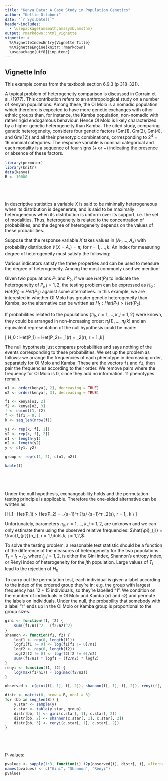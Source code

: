 ```yaml
---
title: "Kenya Data: A Case Study in Population Genetics"
author: "Kellie Ottoboni"
date: "`r Sys.Date()`"
header-includes:
  - \usepackage{amsmath,amssymb,amsthm}
output: rmarkdown::html_vignette
vignette: >
  %\VignetteIndexEntry{Vignette Title}
  %\VignetteEngine{knitr::rmarkdown}
  \usepackage[utf8]{inputenc}
---
```



## Vignette Info

This example comes from the textbook section 6.9.3 (p 318-321).

A typical problem of heterogeneity comparison is discussed in Corrain et al. (1977). This contribution refers to an anthropological study on a number of Kenyan populations. Among these, the Ol Molo is a nomadic population which therefore is expected to have more genetic exchanges with other ethnic groups than, for instance, the Kamba population, non-nomadic with rather rigid endogamous behaviour. Hence Ol Molo is likely characterized by a higher genetic heterogeneity than Kamba. The cited study, comparing genetic heterogeneity, considers four genetic factors (Gm(1), Gm(2), Gm(4), and Gm(12)) and all their phenotypic combinations, corresponding to $2^4 = 16$ nominal categories. The response variable is nominal categorical and each modality is a sequence of four signs ($+$ or $-$) indicating the presence or absence of these factors.

```r
library(permuter)
library(knitr)
data(kenya)
B <- 10000



 


```
In descriptive statistics a variable $X$ is said to be minimally heterogeneous when its distribution is degenerate, and is said to be maximally heterogeneous when its distribution is uniform over its support, i.e. the set of modalities. Thus, heterogeneity is related to the concentration of probabilities, and the degree of heterogeneity depends on the values of these probabilities. 

Suppose that the response variable $X$ takes values in $(A_1,\dots,A_k)$ with probability distribution $\mathbb{P}(X = A_r) = \pi_r$ for $r = 1,\dots,k$. An index for measuring degree of heterogeneity must satisfy the following:
\begin{enumerate}
\item It reaches its minimum when there is an integer $r \in \{1,\dots,k\}$ such that $\pi_r = 1$ and $\pi_s = 0 \forall s\neq r$;
\item it assumes increasingly greater values when moving away from the degenerate towards the uniform distribution;
\item it reaches its maximum when $\pi_r = \frac{1}{k}$, $\forall r \in \{ 1, \dots, k\}$.
\end{enumerate}

Various indicators satisfy the three properties and can be used to measure the degree of heterogeneity. Among the most commonly used we mention:

\begin{itemize}
\item Gini's index (Gini, 1912): $G = 1 - \sum_{r=1}^k \pi_r^2$
\item Shannon's entropy index (Shannon, 1948): $S = -\sum_{r=1}^k \pi_r \log(\pi_r)$, where $\log(\cdot)$ is the natural logarithm and assuming that $0log(0) = 0$.
\item A family of indexes proposed by Rényi (Rényi, 1996) is called entropy of order $\delta$ and is defined as $R_\delta = \frac{1}{1-\delta}\log\sum_{r=1}^k \pi_r^\delta$.
\end{itemize}

Given two populations $P_1$ and $P_2$, if we use $Het(P_j)$ to indicate the heterogeneity of $P_j, j = 1,2$, the testing problem can be expressed as $H_0 : Het(P_1) = Het(P_2)$ against some alternatives. In this example, we are interested in whether Ol Molo has greater genetic heterogeneity than Kamba, so the alternative can be written as $H_1 : Het(P_1) > Het(P_2)$. 

If probabilities related to the populations $\{\pi_{jr}, r = 1,\dots,k, j = 1,2\}$ were known, they could be arranged in non-increasing order: $\pi_j(1) , \dots , \pi_j(k)$ and an equivalent representation of the null hypothesis could be made:

\[ H_0 : \left\lbrace Het(P_1) = Het(P_2)\right\rbrace = \left\lbrace \pi_1(r) = \pi_2(r), r = 1,\dots,k\right\rbrace \]

The null hypothesis just compares probabilities and says nothing of the events corresponding to these probabilities.  We set up the problem as follows: we arrange the frequencies of each phenotype in decreasing order, separately for Ol Molo and Kamba.  These are the vectors `f1` and `f2`, then pair the frequencies according to their order.  We remove pairs where the frequency for Ol Molo is $0$, since they add no information. 11 phenotypes remain.


```r
o1 <- order(kenya[, 2], decreasing = TRUE)
o2 <- order(kenya[, 3], decreasing = TRUE)

f1 <- kenya[o1, 2]
f2 <- kenya[o2, 3]
f <- cbind(f1, f2)
f <- f[f1 > 0, ]
k <- seq_len(nrow(f))

y1 <- rep(k, f[, 1])
y2 <- rep(k, f[, 2])
n1 <- length(y1)
n2 <- length(y2)
y <- c(y1, y2)

group <- rep(c(1, 2), c(n1, n2))

kable(f)



 


```

Under the null hypothesis, exchangeability holds and the permutation testing principle is applicable. Therefore the one-sided alternative can be written as

\[H_1 : Het(P_1) > Het(P_2) = \left\lbrace \sum_{s=1}^r \pi_1(s) \leq \sum_{s=1}^r \pi_2(s), r = 1,\dots, k \right\rbrace \\
    \text{and at least one strict inequality holds}\]

Unfortunately, parameters $\pi_{jr}, r = 1,\dots,k, j = 1,2,$ are unknown and we can only estimate them using the observed relative frequencies: $\hat{\pi}_{jr} = \frac{f_{jr}}{n_j}, r = 1,\dots,k, j = 1,2,$.

To solve the testing problem, a reasonable test statistic should be a function of the difference of the measures of heterogeneity for the two populations: $T_I = I_1 - I_2$, where $I_j, j = 1,2,$ is either the Gini index, Shannon's entropy index, or Rényi index of heterogeneity for the $j$th population. Large values of $T_I$ lead to the rejection of $H_0$.  


To carry out the permutation test, each individual is given a label according to the index of the ordered group they're in; e.g. the group with largest frequency has $12+15$ individuals, so they're labelled "1".  We condition on the number of individuals in Ol Molo and Kamba (`n1` and `n2`) and permute the labels on individuals.  Under the null, the probability that somebody with a label "r" ends up in the Ol Molo or Kamba group is proportional to the group sizes.

```r
gini <- function(f1, f2) {
    sum((f1/n1)^2 - (f2/n2)^2)
}
shannon <- function(f1, f2) {
    logf1 <- rep(0, length(f1))
    logf1[f1 != 0] <- log(f1[f1 != 0]/n1)
    logf2 <- rep(0, length(f2))
    logf2[f2 != 0] <- log(f2[f2 != 0]/n2)
    sum((f1/n1) * logf1 - (f2/n2) * logf2)
}
renyi <- function(f1, f2) {
    log(max(f1/n1)) - log(max(f2/n2))
}

observed <- c(gini(f[, 1], f[, 2]), shannon(f[, 1], f[, 2]), renyi(f[, 1], f[, 2]))

distr <- matrix(0, nrow = B, ncol = 3)
for (bb in seq_len(B)) {
    y.star <- sample(y)
    c.star <- table(y.star, group)
    distr[bb, 1] <- gini(c.star[, 1], c.star[, 2])
    distr[bb, 2] <- shannon(c.star[, 1], c.star[, 2])
    distr[bb, 3] <- renyi(c.star[, 1], c.star[, 2])
}



 


```

P-values:
```r
pvalues <- sapply(1:3, function(i) t2p(observed[i], distr[, i], alternative = "less"))
names(pvalues) <- c("Gini", "Shannon", "Rényi")
pvalues



 


```


